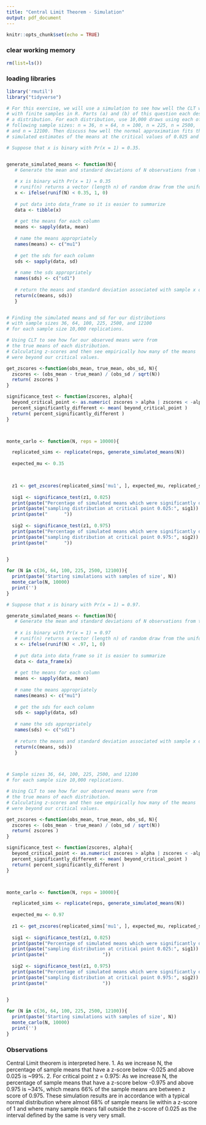 ```yaml
---
title: "Central Limit Theorem - Simulation"
output: pdf_document
---
```


```r
knitr::opts_chunk$set(echo = TRUE)
```

### clear working memory
```r
rm(list=ls())
```

### loading libraries
```r
library('rmutil')
library("tidyverse")
```

```r
# For this exercise, we will use a simulation to see how well the CLT works 
# with finite samples in R. Parts (a) and (b) of this question each describe 
# a distribution. For each distribution, use 10,000 draws using each of the 
# following sample sizes: n = 36, n = 64, n = 100, n = 225, n = 2500, 
# and n = 12100. Then discuss how well the normal approximation fits the 
# simulated estimates of the means at the critical values of 0.025 and 0.975. 

# Suppose that x is binary with Pr(x = 1) = 0.35.


generate_simulated_means <- function(N){
   # Generate the mean and standard deviations of N observations from the specified distribution functions
  
   # x is binary with Pr(x = 1) = 0.35
   # runif(n) returns a vector (length n) of random draw from the uniform distribution U[0,1] 
   x <- ifelse(runif(N) < 0.35, 1, 0)
   
   # put data into data_frame so it is easier to summarize
   data <- tibble(x)
   
   # get the means for each column 
   means <- sapply(data, mean)
   
   # name the means appropriately
   names(means) <- c("mu1")
   
   # get the sds for each column
   sds <- sapply(data, sd)
    
   # name the sds appropriately
   names(sds) <- c("sd1")
   
   # return the means and standard deviation associated with sample x of size N.
   return(c(means, sds))
   }


# Finding the simulated means and sd for our distributions 
# with sample sizes 36, 64, 100, 225, 2500, and 12100
# for each sample size 10,000 replications.

# Using CLT to see how far our observed means were from
# the true means of each distribution. 
# Calculating z-scores and then see empirically how many of the means 
# were beyond our critical values.

get_zscores <-function(obs_mean, true_mean, obs_sd, N){
  zscores <- (obs_mean - true_mean) / (obs_sd / sqrt(N))
  return( zscores ) 
}

significance_test <- function(zscores, alpha){
  beyond_critical_point <- as.numeric( zscores > alpha | zscores < -alpha ) 
  percent_significantly_different <- mean( beyond_critical_point )
  return( percent_significantly_different )
}



monte_carlo <- function(N, reps = 10000){

  replicated_sims <- replicate(reps, generate_simulated_means(N))
  
  expected_mu <- 0.35


  
  z1 <- get_zscores(replicated_sims['mu1', ], expected_mu, replicated_sims['sd1', ], N)
  
  sig1 <- significance_test(z1, 0.025)
  print(paste("Percentage of simulated means which were significantly different from"))
  print(paste("sampling distribution at critical point 0.025:", sig1))
  print(paste("      "))
  
  sig2 <- significance_test(z1, 0.975)
  print(paste("Percentage of simulated means which were significantly different from"))
  print(paste("sampling distribution at critical point 0.975:", sig2))
  print(paste("      "))
  

}

for (N in c(36, 64, 100, 225, 2500, 12100)){
  print(paste('Starting simulations with samples of size', N))
  monte_carlo(N, 10000)
  print('')
}

```

```r
# Suppose that x is binary with Pr(x = 1) = 0.97.

generate_simulated_means <- function(N){
   # Generate the mean and standard deviations of N observations from the specified distribution functions
  
   # x is binary with Pr(x = 1) = 0.97
   # runif(n) returns a vector (length n) of random draw from the uniform distribution U[0,1] 
   x <- ifelse(runif(N) < .97, 1, 0)
   
   # put data into data_frame so it is easier to summarize
   data <- data_frame(x)
   
   # get the means for each column 
   means <- sapply(data, mean)
   
   # name the means appropriately
   names(means) <- c("mu1")
   
   # get the sds for each column
   sds <- sapply(data, sd)
    
   # name the sds appropriately
   names(sds) <- c("sd1")
   
   # return the means and standard deviation associated with sample x of size N.
   return(c(means, sds))
   }



# Sample sizes 36, 64, 100, 225, 2500, and 12100
# for each sample size 10,000 replications.

# Using CLT to see how far our observed means were from
# the true means of each distribution. 
# Calculating z-scores and then see empirically how many of the means 
# were beyond our critical values.

get_zscores <-function(obs_mean, true_mean, obs_sd, N){
  zscores <- (obs_mean - true_mean) / (obs_sd / sqrt(N))
  return( zscores ) 
}

significance_test <- function(zscores, alpha){
  beyond_critical_point <- as.numeric( zscores > alpha | zscores < -alpha ) 
  percent_significantly_different <- mean( beyond_critical_point )
  return( percent_significantly_different )
}



monte_carlo <- function(N, reps = 10000){

  replicated_sims <- replicate(reps, generate_simulated_means(N))
  
  expected_mu <- 0.97
  
  z1 <- get_zscores(replicated_sims['mu1', ], expected_mu, replicated_sims['sd1', ], N)
  
  sig1 <- significance_test(z1, 0.025)
  print(paste("Percentage of simulated means which were significantly different from"))
  print(paste("sampling distribution at critical point 0.025:", sig1))
  print(paste("                    "))
  
  sig2 <- significance_test(z1, 0.975)
  print(paste("Percentage of simulated means which were significantly different from"))
  print(paste("sampling distribution at critical point 0.975:", sig2))
  print(paste("                    "))
  

}

for (N in c(36, 64, 100, 225, 2500, 12100)){
  print(paste('Starting simulations with samples of size', N))
  monte_carlo(N, 10000)
  print('')
}

```


### Observations
Central Limit theorem is interpreted here.
1. As we increase N, the percentage of sample means that have a z-score below -0.025 and above 0.025 is ~99%.
2. For critical point z = 0.975: As we increase N, the percentage of sample means that have a z-score below -0.975 and above 0.975 is ~34%, which means 66% of the sample means are between z score of 0.975.
These simulation results are in accordance with a typical normal distribution where almost 68% of sample means lie within a z-score of 1 and where many sample means fall outside the z-score of 0.025 as the interval defined by the same is very very small. 

